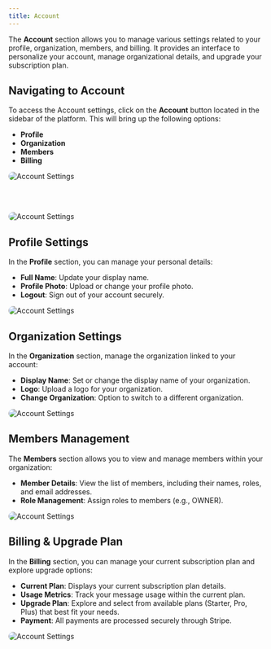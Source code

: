 ```yaml
---
title: Account
---
```


The **Account** section allows you to manage various settings related to your profile, organization, members, and billing. It provides an interface to personalize your account, manage organizational details, and upgrade your subscription plan.

## Navigating to Account

To access the Account settings, click on the **Account** button located in the sidebar of the platform. This will bring up the following options:

- **Profile**
- **Organization**
- **Members**
- **Billing**

<img 
  src="https://utfs.io/f/9257dfb2-3680-42cc-ab95-aefee09e0f11-uiwrhd.png" 
  alt="Account Settings" 
  style="border-radius: 20px;" 
/>

<br></br>

<img 
  src="https://utfs.io/f/4a6e2a7a-63f1-4c31-82f0-58b0ef42c982-jh2137.png" 
  alt="Account Settings" 
  style="border-radius: 20px;" 
/>

## Profile Settings

In the **Profile** section, you can manage your personal details:

- **Full Name**: Update your display name.
- **Profile Photo**: Upload or change your profile photo.
- **Logout**: Sign out of your account securely.

<img 
  src="https://utfs.io/f/b9c7ea3b-e0d2-46e2-82ab-74958ad06161-5482fr.png" 
  alt="Account Settings" 
  style="border-radius: 20px;" 
/>

## Organization Settings

In the **Organization** section, manage the organization linked to your account:

- **Display Name**: Set or change the display name of your organization.
- **Logo**: Upload a logo for your organization.
- **Change Organization**: Option to switch to a different organization.

<img 
  src="https://utfs.io/f/2f0c63b5-fc42-48a8-a496-752a08a96d47-jhwe9f.png" 
  alt="Account Settings" 
  style="border-radius: 20px;" 
/>

## Members Management

The **Members** section allows you to view and manage members within your organization:

- **Member Details**: View the list of members, including their names, roles, and email addresses.
- **Role Management**: Assign roles to members (e.g., OWNER).

<img 
  src="https://utfs.io/f/cd6b5a0f-ed82-41c1-bf50-6e6dd3b802dd-foxtsp.png" 
  alt="Account Settings" 
  style="border-radius: 20px;" 
/>

## Billing & Upgrade Plan

In the **Billing** section, you can manage your current subscription plan and explore upgrade options:

- **Current Plan**: Displays your current subscription plan details.
- **Usage Metrics**: Track your message usage within the current plan.
- **Upgrade Plan**: Explore and select from available plans (Starter, Pro, Plus) that best fit your needs.
- **Payment**: All payments are processed securely through Stripe.

<img 
  src="https://utfs.io/f/3f2b1e8c-df67-4a0d-8926-3099e7bd44ae-1rjzoq.png" 
  alt="Account Settings" 
  style="border-radius: 20px;" 
/>
